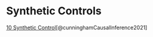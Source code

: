 # Synthetic Controls {.unnumbered}




[10  Synthetic Control](https://mixtape.scunning.com/10-synthetic_control)[@cunninghamCausalInference2021]
